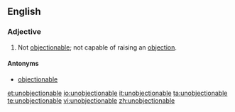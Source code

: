 ==English==

===Adjective===
{{en-adj}}

# Not [[objectionable]]; not capable of raising an [[objection]].

====Antonyms====
* [[objectionable]]

[[et:unobjectionable]]
[[io:unobjectionable]]
[[it:unobjectionable]]
[[ta:unobjectionable]]
[[te:unobjectionable]]
[[vi:unobjectionable]]
[[zh:unobjectionable]]
